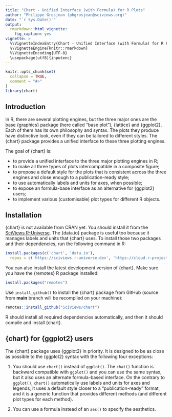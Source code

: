 ```yaml
---
title: "Chart - Unified Interface (with Formula) for R Plots"
author: "Philippe Grosjean (phgrosjean@sciviews.org)"
date: "`r Sys.Date()`"
output:
  rmarkdown::html_vignette:
    fig_caption: yes
vignette: >
  %\VignetteIndexEntry{Chart - Unified Interface (with Formula) for R Plots}
  %\VignetteEngine{knitr::rmarkdown}
  %\VignetteEncoding{UTF-8}
  \usepackage[utf8]{inputenc}
---
```


```r
knitr::opts_chunk$set(
  collapse = TRUE,
  comment = "#>"
)
library(chart)
```

## Introduction

In R, there are several plotting engines, but the three major ones are the base {graphics} package (here called "base plot"), {lattice} and {ggplot2}. Each of them has its own philosophy and syntax. The plots they produce have distinctive look, even if they can be tailored to different styles. The {chart} package provides a unified interface to these three plotting engines.

The goal of {chart} is:

-   to provide a unified interface to the three major plotting engines in R;
-   to make all three types of plots intercompatible in a composite figure;
-   to propose a default style for the plots that is consistent across the three engines and close enough to a publication-ready style;
-   to use automatically labels and units for axes, when possible;
-   to expose an formula-base interface as an alternative for {ggplot2} users;
-   to implement various (customisable) plot types for different R objects.

## Installation

{chart} is not available from CRAN yet. You should install it from the [SciViews R-Universe](https://sciviews.r-universe.dev). The {data.io} package is useful too because it manages labels and units that {chart} uses. To install those two packages and their dependencies, run the following command in R:

```r
install.packages(c('chart', 'data.io'),
  repos = c('https://sciviews.r-universe.dev', 'https://cloud.r-project.org'))
```

You can also install the latest development version of {chart}. Make sure you have the {remotes} R package installed:

``` r
install.packages("remotes")
```

Use `install_github()` to install the {chart} package from GitHub (source from **main** branch will be recompiled on your machine):

``` r
remotes::install_github("SciViews/chart")
```

R should install all required dependencies automatically, and then it should compile and install {chart}.

## {chart} for {ggplot2} users

The {chart} package uses {ggplot2} in priority. It is designed to be as close as possible to the {ggplot2} syntax with the following four exceptions:

1. You should use `chart()` instead of `ggplot()`. The `chat()` function is backward compatible with `ggplot()` and you can use the same syntax, but it also uses an alternate formula-based interface. On the contrary to `ggplot()`, `chart()` automatically use labels and units for axes and legends, it uses a default style closer to a "publication-ready" format, and it is a generic function that provides different methods (and different plot types for each method).

2. You can use a formula instead of an `aes()` to specify the aesthetics.



